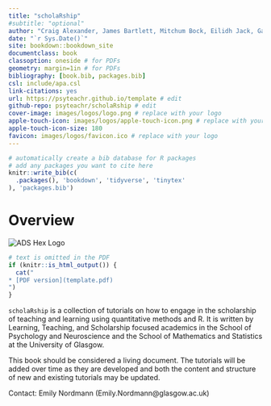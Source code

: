 ```yaml
--- 
title: "scholaRship" 
#subtitle: "optional" 
author: "Craig Alexander, James Bartlett, Mitchum Bock, Eilidh Jack, Gaby Mahrholz, Emily Nordmann" # edit
date: "`r Sys.Date()`"
site: bookdown::bookdown_site
documentclass: book
classoption: oneside # for PDFs
geometry: margin=1in # for PDFs
bibliography: [book.bib, packages.bib]
csl: include/apa.csl
link-citations: yes
url: https://psyteachr.github.io/template # edit
github-repo: psyteachr/scholaRship # edit
cover-image: images/logos/logo.png # replace with your logo
apple-touch-icon: images/logos/apple-touch-icon.png # replace with your logo
apple-touch-icon-size: 180
favicon: images/logos/favicon.ico # replace with your logo
---
```


```r
# automatically create a bib database for R packages
# add any packages you want to cite here
knitr::write_bib(c(
  .packages(), 'bookdown', 'tidyverse', 'tinytex'
), 'packages.bib')

```

# Overview {-}

<div class="small_right"><img src="images/logos/logo.png" 
     alt="ADS Hex Logo" /></div>


```r
# text is omitted in the PDF
if (knitr::is_html_output()) {
  cat("
* [PDF version](template.pdf)
")
}
```


`scholaRship` is a collection of tutorials on how to engage in the scholarship of teaching and learning using quantitative methods and R. It is written by Learning, Teaching, and Scholarship focused academics in the School of Psychology and Neuroscience and the School of Mathematics and Statistics at the University of Glasgow.

This book should be considered a living document. The tutorials will be added over time as they are developed and both the content and structure of new and existing tutorials may be updated.

Contact: Emily Nordmann (Emily.Nordmann@glasgow.ac.uk)

